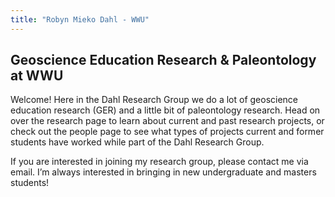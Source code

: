 ```yaml
---
title: "Robyn Mieko Dahl - WWU"
---
```


## Geoscience Education Research & Paleontology at WWU

Welcome! Here in the Dahl Research Group we do a lot of geoscience education research (GER) and a little bit of paleontology research. Head on over the research page to learn about current and past research projects, or check out the people page to see what types of projects current and former students have worked while part of the Dahl Research Group.

If you are interested in joining my research group, please contact me via email. I'm always interested in bringing in new undergraduate and masters students!

